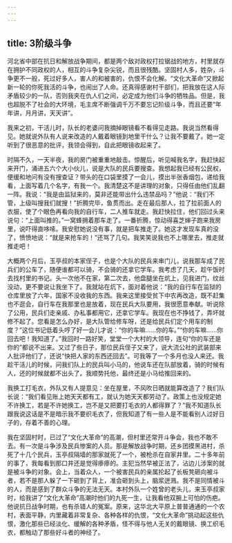 ```yaml
---
---
---
```

title: 3阶级斗争
---




河北省中部在抗日和解放战争期间，都是两个敌对政权打拉锯战的地方，村里就存在拥护不同政权的人，相互的斗争复杂尖锐，而且很残酷。坚固村人多，姓杂，斗争更不一般，死过好多人，害人的和被害的，仇恨不会化解。“文化大革命”又掀起新一轮的你死我活的斗争，也闹出了人命。还真得感谢村干部们，把我放在这人际矛盾较少的一队，否则我夹在仇人们之间，必定成为他们斗争的牺牲品。但是，我也超脱不了社会的大环境，毛主席不断强调千万不要忘记阶级斗争，而且还要“年年讲，月月讲，天天讲”。

我来之初，干活儿时，队长的老婆问我摘掉眼镜看不看得见走路。我说当然看得见。她就说外队有人说来改造的人戴着眼镜到地里干什么？让我不要戴了。她一定听到了很恶意的批评，我领会得到，自此把眼镜收起来了。

时隔不久，一天半夜，我的房门被重重地敲击。惊醒后，听见喊我名字，我赶快起来开门，涌进五六个大小伙儿，说是大队的民兵要搜查。我想起我已经有公民权，便缓和地问有没有搜查证？带头的在口袋里摸了一会儿，摸出半张香烟包，递给我看，上面写着几个名字，有我一个。我清楚这不是讲理的对象，只得任由他们乱翻一阵。我说：“我是由监狱来的，莫非还能带出什么违禁品吗？”他说：“我们不管，上级叫搜我们就搜！”折腾完毕，鱼贯而出。走在最后那人，拉了拉前面人的衣服，使了个眼色再看向我的自行车，二人推车就走。我赶快拉住，他们回过头来说句：“上面叫推的。”一窝蜂拥着那车走了。一番折腾，惊动得喜芝婶子跑来我房里，说吓得直哆嗦。我安慰她说没有事，就是把车推走了。她这才发现车真的没了，愤愤地说：“就是来抢车的！”还骂了几句。我笑笑说我也不上哪里去，推走就推走吧！

大概两个月后，玉亭叔的本家侄子，也是个大队的民兵来串门儿，说我那车成了民兵们的公车了，随便谁都可以骑，不会骑的还拿它学车。我考虑了几天，趁午饭时去找村里的书记。头一次他不在家，第二次去，他盘腿坐在炕上，见我进门，纹丝没动，更不要说让我坐下了。我就站在炕下，面对着他说：“我的自行车在监狱的仓库里放了六年，国家不没收我的东西。我来这里接受贫下中农再改造，既不赶集也不逛会，自行车在我那里也是放着，现在民兵大队要用，我很愿意奉献。听说除了公用，民兵们走亲戚、办私事都用它，还拿它学车。我现在也不挣钱了，弄坏就修不起了。您看是怎么办好，是大队管给修车呀，还是给民兵们定个用车的制度？”这位书记低着头哼了好一会儿才说：“你的车嘛……你的车。”“你的车嘛……你回去吧！我知道了。”我回时一路好笑，堂堂一个大村的大领导，连句“你的车还是你的”都说不出来。又过了些日子，那位民兵侄子又来了，说大流公社的武装部来人批评他们了，还说“快把人家的东西还回去”。可我等了一个多月也没人来还。我趁干活儿的时候，问我们队上的民兵叫小马的，他说车还在队部放着，骑的时候有人，还的时候就都不出头了。我顺势托他，最终还是小马给推回来的。

我换工打毛衣，外队又有人提意见：坐在屋里，不风吹日晒就能算改造了？我们队长说：“我们看见账上她天天都有工，就认为她天天都劳动了。政策上也没规定她不许换工，若是不许她换工，岂不是又把要打毛衣的人都得罪了？”我不知道队长跟我说这话是不是暗示我不要织毛衣了，但我知道了有一些人是不能看别人过好日子的，存着不善的心理。

我在坚固村时，已过了“文化大革命”的高潮，但村里还常开斗争会，我也不敢不去。有一次是斗争涉及民兵惨案的人员。那是解放战争时期，还乡团摸黑进村，杀死了十几个民兵，玉亭叔隔墙的那家就死了一个，被枪杀在自家井里。二十多年前的事了，我每看到那口井还是觉得瘆瘆的。主犯当然早被正法了，沾边儿涉案的就是被斗争的对象。会上，当着众人，一个被害民兵的亲属抡起了长板凳砸向被斗者，若不是那人躲了一下砸到了背上，准会砸到头上，脑浆迸溅。我不是同情被斗的人，而是感到了群众斗争的无法无天。本村外队一个姓曾的老头儿，来玉亭叔家时，给我讲了“文化大革命”高潮时他们的九死一生，让我看他双腕上可怕的伤疤。他说抗日战争时期，也有杀错人的冤案。原来，这华北大平原上普普通通的一个农村，表面平静，内里藏着非常复杂、各种各样的仇恨，“文化大革命”挑动起这些仇恨，激化那些已经淡化、缓解的各种矛盾，怪不得与他人无关的戴眼镜、换工织毛衣，都触动了那些好斗者的神经了。